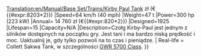 [[Translation:en/Manual/Base Set/Trains/Kirby Paul Tank]]
{{pl/Manual/Base Set/Trains/Pociągi|Image=[[File:en/Manual/Base Set/Trains/Kirbypaultank.png]]
|Cost= {{#expr:8203*6 round 2}} zł (€{{#expr:8203*2}})
|Speed=64 km/h (40 mph)
|Weight=47 t
|Power=300 hp (223 kW)
|Annual= 14 760 zł (€{{#expr:820*2}})
|Designed=1925
|Lifespan=15
|Capacity=N/A
|Description=Czołg Kirby-Paul jest jednym z silników dostępnych na początku gry. Jest tani i ma bardzo niską prędkość i moc. Uaktualnij je, gdy tylko pozwoli na to czas i pieniądze.
| Real-life = Collett Sakwa Tank, w szczególności [http://en.wikipedia.org/wiki/GWR_5700_Class GWR 5700 Class].
}}